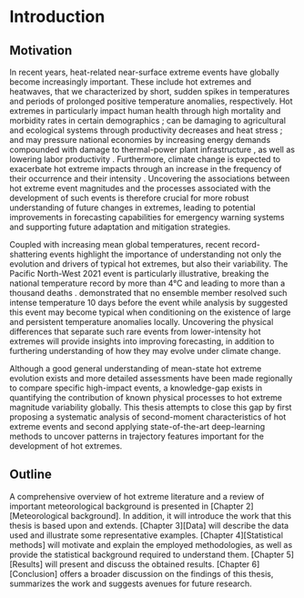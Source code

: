 # Introduction

## Motivation 

In recent years, heat-related near-surface extreme events have globally become increasingly important. These include hot extremes and heatwaves, that we characterized by short, sudden spikes in temperatures and periods of prolonged positive temperature anomalies, respectively. Hot extremes in particularly impact human health through high mortality and morbidity rates in certain demographics \citep{medina-ramon_temperature_2007,oudin_astrom_heat_2011,green_impact_2019,ebi_hot_2021}; can be damaging to agricultural and ecological systems through productivity decreases and heat stress \citep{teixeira_global_2013,gourdji_global_2013,vogel_effects_2019}; and may pressure national economies by increasing energy demands \citep{perera_quantifying_2020} compounded with damage to thermal-power plant infrastructure \citep{entriken_impacts_2012}, as well as lowering labor productivity \citep{garcia-leon_current_2021}. Furthermore, climate change is expected to exacerbate hot extreme impacts through an increase in the frequency of their occurrence and their intensity \citep{slater_substantial_2021,fischer_increasing_2021,thompson_2021_2022}. Uncovering the associations between hot extreme event magnitudes and the processes associated with the development of such events is therefore crucial for more robust understanding of future changes in extremes, leading to potential improvements in forecasting capabilities for emergency warning systems and supporting future adaptation and mitigation strategies.

Coupled with increasing mean global temperatures, recent record-shattering events highlight the importance of understanding not only the evolution and drivers of typical hot extremes, but also their variability. The Pacific North-West 2021 event is particularly illustrative, breaking the national temperature record by more than 4&deg;C and leading to more than a thousand deaths \citep{white_unprecedented_2023}. \cite{lin_2021_2022} demonstrated that no ensemble member resolved such intense temperature 10 days before the event while analysis by \cite{lucarini_typicality_2023} suggested this event may become typical when conditioning on the existence of large and persistent temperature anomalies locally. Uncovering the physical differences that separate such rare events from lower-intensity hot extremes will provide insights into improving forecasting, in addition to furthering understanding of how they may evolve under climate change. 

Although a good general understanding of mean-state hot extreme evolution exists and more detailed assessments have been made regionally to compare specific high-impact events, a knowledge-gap exists in quantifying the contribution of known physical processes to hot extreme magnitude variability globally. This thesis attempts to close this gap by first proposing a systematic analysis of second-moment characteristics of hot extreme events and second applying state-of-the-art deep-learning methods to uncover patterns in trajectory features important for the development of hot extremes. 

## Outline

A comprehensive overview of hot extreme literature and a review of important meteorological background is presented in [Chapter 2][Meteorological background]. In addition, it will introduce the work that this thesis is based upon and extends. [Chapter 3][Data] will describe the data used and illustrate some representative examples. [Chapter 4][Statistical methods] will motivate and explain the employed methodologies, as well as provide the statistical background required to understand them. [Chapter 5][Results] will present and discuss the obtained results. [Chapter 6][Conclusion] offers a broader discussion on the findings of this thesis, summarizes the work and suggests avenues for future research. 